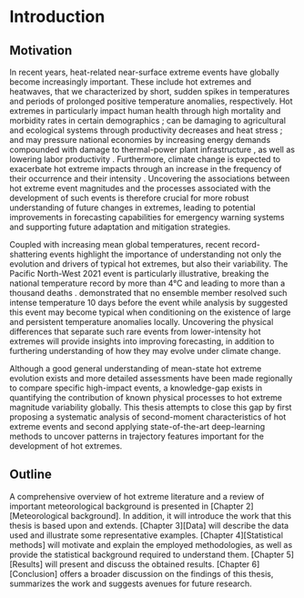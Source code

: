 # Introduction

## Motivation 

In recent years, heat-related near-surface extreme events have globally become increasingly important. These include hot extremes and heatwaves, that we characterized by short, sudden spikes in temperatures and periods of prolonged positive temperature anomalies, respectively. Hot extremes in particularly impact human health through high mortality and morbidity rates in certain demographics \citep{medina-ramon_temperature_2007,oudin_astrom_heat_2011,green_impact_2019,ebi_hot_2021}; can be damaging to agricultural and ecological systems through productivity decreases and heat stress \citep{teixeira_global_2013,gourdji_global_2013,vogel_effects_2019}; and may pressure national economies by increasing energy demands \citep{perera_quantifying_2020} compounded with damage to thermal-power plant infrastructure \citep{entriken_impacts_2012}, as well as lowering labor productivity \citep{garcia-leon_current_2021}. Furthermore, climate change is expected to exacerbate hot extreme impacts through an increase in the frequency of their occurrence and their intensity \citep{slater_substantial_2021,fischer_increasing_2021,thompson_2021_2022}. Uncovering the associations between hot extreme event magnitudes and the processes associated with the development of such events is therefore crucial for more robust understanding of future changes in extremes, leading to potential improvements in forecasting capabilities for emergency warning systems and supporting future adaptation and mitigation strategies.

Coupled with increasing mean global temperatures, recent record-shattering events highlight the importance of understanding not only the evolution and drivers of typical hot extremes, but also their variability. The Pacific North-West 2021 event is particularly illustrative, breaking the national temperature record by more than 4&deg;C and leading to more than a thousand deaths \citep{white_unprecedented_2023}. \cite{lin_2021_2022} demonstrated that no ensemble member resolved such intense temperature 10 days before the event while analysis by \cite{lucarini_typicality_2023} suggested this event may become typical when conditioning on the existence of large and persistent temperature anomalies locally. Uncovering the physical differences that separate such rare events from lower-intensity hot extremes will provide insights into improving forecasting, in addition to furthering understanding of how they may evolve under climate change. 

Although a good general understanding of mean-state hot extreme evolution exists and more detailed assessments have been made regionally to compare specific high-impact events, a knowledge-gap exists in quantifying the contribution of known physical processes to hot extreme magnitude variability globally. This thesis attempts to close this gap by first proposing a systematic analysis of second-moment characteristics of hot extreme events and second applying state-of-the-art deep-learning methods to uncover patterns in trajectory features important for the development of hot extremes. 

## Outline

A comprehensive overview of hot extreme literature and a review of important meteorological background is presented in [Chapter 2][Meteorological background]. In addition, it will introduce the work that this thesis is based upon and extends. [Chapter 3][Data] will describe the data used and illustrate some representative examples. [Chapter 4][Statistical methods] will motivate and explain the employed methodologies, as well as provide the statistical background required to understand them. [Chapter 5][Results] will present and discuss the obtained results. [Chapter 6][Conclusion] offers a broader discussion on the findings of this thesis, summarizes the work and suggests avenues for future research. 